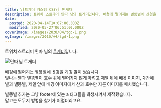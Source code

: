 ```yaml
---
title: \[트게더 커스텀 CSS\] 민게더
description: 트위치 스트리머 민따 님의 트게더입니다. 배경에 떨어지는 별똥별에 신경을 가장 많이 썼습니다.빛나는 별과 별똥별이 호수 위에 떨어지지 않게 하려고 제일 뒤에 배경 이미지, 중간에 별과 별똥별, 제일 앞에 배경 이미지에서 산과 호수만 자른 이미지를 배치했습니다. 별똥별 추가는 그냥 footer에 있는 a 태그들을 희생시켜서 제작했습니다.말고는 도무지 방법을 찾기가 어렵더라
date:
  posted: 2020-04-14T10:07:00.000Z
  modified: 2020-05-27T06:51:00.000Z
coverImage: /images/2020/04/tgd-1.png
ogImage: /images/2020/04/tgd-1.png
---
```


트위치 스트리머 민따 님의 [트게더](https://tgd.kr/kkmj1029)입니다.

![민따 님 트게더](/images/2020/04/tgd-1.png)

배경에 떨어지는 별똥별에 신경을 가장 많이 썼습니다.  
빛나는 별과 별똥별이 호수 위에 떨어지지 않게 하려고 제일 뒤에 배경 이미지, 중간에 별과 별똥별, 제일 앞에 배경 이미지에서 산과 호수만 자른 이미지를 배치했습니다.

별똥별 추가는 그냥 footer에 있는 a 태그들을 희생시켜서 제작했습니다.  
말고는 도무지 방법을 찾기가 어렵더라고요.